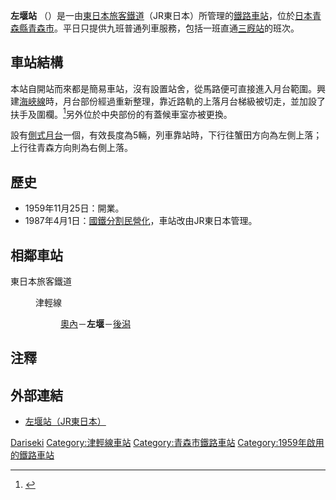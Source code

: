 {{NoteTA|1 = zh:左堰站; zh-cn:左堰站; zh-tw:左堰車站; zh-hk:左堰站; }}
{{日本車站資訊
|公司色 = green
|文字色 = 
|站名 = 左堰站
|圖片 = JR Hidariseki sta 001.jpg
|pxl = 
|圖片說明 = 翻新過的左堰站全站景觀。（2009年9月）
|日文原名 = 左堰
|平假名 = ひだりせき
|羅馬拼音 = Hidariseki
|副站名 = 
|所屬公司 = [[File:JR_logo_(east).svg|23px]][[東日本旅客鐵道|東日本旅客鐵道]]（JR東日本）
|電報略號 = ヒセ
|車站編號 =
|所在地 = [[青森縣|青森縣]][[青森市|青森市]]大字左堰字大科
|車站構造 = [[地面車站|地面車站]]
|月台配置 = 1面1線
|所屬路線 = {{Color|#00b2e5|■}}[[津輕線|津輕線]]
|前一站 = [[奧內站|奧內]]
|前一站距離 = 1.6
|後一站距離 = 1.6
|後一站 = [[後潟站|後潟]]
|距離 = 13.1
|起點站 = [[青森站|青森]]
|啟用年月日 = 1959年（[[昭和|昭和]]26年）11月25日
|廢站年月日 = 
|上下車人次 = 
|統計年度 = 
|轉車 =
|備註 = 無人站，由[[青森站|青森站]]管理。
}}

'''左堰站''' （{{jpn|j=左堰駅|hg=ひだりせきえき|rm=Hidariseki eki|f=y}}）是一由[[東日本旅客鐵道|東日本旅客鐵道]]（JR東日本）所管理的[[鐵路車站|鐵路車站]]，位於[[日本|日本]][[青森縣|青森縣]][[青森市|青森市]]。平日只提供九班普通列車服務，包括一班直通[[三廐站|三廐站]]的班次。

==車站結構==
本站自開站而來都是簡易車站，沒有設置站舍，從馬路便可直接進入月台範圍。興建[[海峽線|海峽線]]時，月台部份經過重新整理，靠近路軌的上落月台梯級被切走，並加設了扶手及圍欄。<ref>{{Cite web |url=http://livedoor.blogimg.jp/massi1-houmu/imgs/9/9/994769f1.jpg |title=未電化前的月台照片，梯級的寬度和月台寬度相同。 |access-date=2014-06-28 |archive-date=2016-03-04 |archive-url=https://web.archive.org/web/20160304192306/http://livedoor.blogimg.jp/massi1-houmu/imgs/9/9/994769f1.jpg |dead-url=no }}</ref>另外位於中央部份的有蓋候車室亦被更換。

設有[[側式月台|側式月台]]一個，有效長度為5輛，列車靠站時，下行往蟹田方向為左側上落；上行往青森方向則為右側上落。

== 歷史 ==
* 1959年11月25日：開業。
* 1987年4月1日：[[國鐵分割民營化|國鐵分割民營化]]，車站改由JR東日本管理。

==相鄰車站==
; 東日本旅客鐵道
: {{Color|#00b2e5|■}}津輕線
:: [[奧內站|奧內]]－'''左堰'''－[[後潟站|後潟]]

==注釋==
{{reflist}}

{{commonscat|Hidariseki Station}}

==外部連結==
* [http://www.jreast.co.jp/estation/station/info.aspx?StationCd=1323 左堰站（JR東日本）] {{Wayback|url=http://www.jreast.co.jp/estation/station/info.aspx?StationCd=1323 |date=20180119235313 }}{{ja}}

{{津輕線}}

{{DEFAULTSORT:Hidariseki}}
[[Category:日本鐵路車站_Hi|Dariseki]]
[[Category:津輕線車站|Category:津輕線車站]]
[[Category:青森市鐵路車站|Category:青森市鐵路車站]]
[[Category:1959年啟用的鐵路車站|Category:1959年啟用的鐵路車站]]